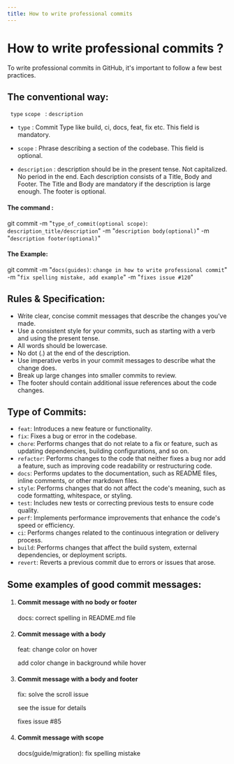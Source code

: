 ```yaml
---
title: How to write professional commits
---
```


# How to write professional commits ?

To write professional commits in GitHub, it's important to follow a few best practices.

## The conventional way:

` type` `scope ` : `description`

- `type` : Commit Type like build, ci, docs, feat, fix etc. This field is mandatory.

- `scope` : Phrase describing a section of the codebase. This field is optional.

- `description` : description should be in the present tense. Not capitalized. No period in the end. Each description consists of a Title, Body and Footer. The Title and Body are mandatory if the description is large enough. The footer is optional.

#### The command :

git commit -m "`type_of_commit(optional scope)`: `description_title/description`" -m "`description body(optional)`" -m "`description footer(optional)`"

#### The Example:

git commit -m "`docs(guides)`: `change in how to write professional commit`" -m "`fix spelling mistake, add example`" -m "`fixes issue #120`"

## Rules & Specification:

- Write clear, concise commit messages that describe the changes you've made.
- Use a consistent style for your commits, such as starting with a verb and using the present tense.
- All words should be lowercase.
- No dot (.) at the end of the description.
- Use imperative verbs in your commit messages to describe what the change does.
- Break up large changes into smaller commits to review.
- The footer should contain additional issue references about the code changes.

## Type of Commits:

- `feat`: Introduces a new feature or functionality.
- `fix`: Fixes a bug or error in the codebase.
- `chore`: Performs changes that do not relate to a fix or feature, such as updating dependencies, building configurations, and so on.
- `refactor`: Performs changes to the code that neither fixes a bug nor add a feature, such as improving code readability or restructuring code.
- `docs`: Performs updates to the documentation, such as README files, inline comments, or other markdown files.
- `style`: Performs changes that do not affect the code's meaning, such as code formatting, whitespace, or styling.
- `test`: Includes new tests or correcting previous tests to ensure code quality.
- `perf`: Implements performance improvements that enhance the code's speed or efficiency.
- `ci`: Performs changes related to the continuous integration or delivery process.
- `build`: Performs changes that affect the build system, external dependencies, or deployment scripts.
- `revert`: Reverts a previous commit due to errors or issues that arose.

## Some examples of good commit messages:

1.  #### Commit message with no body or footer

    docs: correct spelling in README.md file

2.  #### Commit message with a body

    feat: change color on hover

    add color change in background while hover

3.  #### Commit message with a body and footer

    fix: solve the scroll issue

    see the issue for details

    fixes issue #85

4.  #### Commit message with scope

    docs(guide/migration): fix spelling mistake
